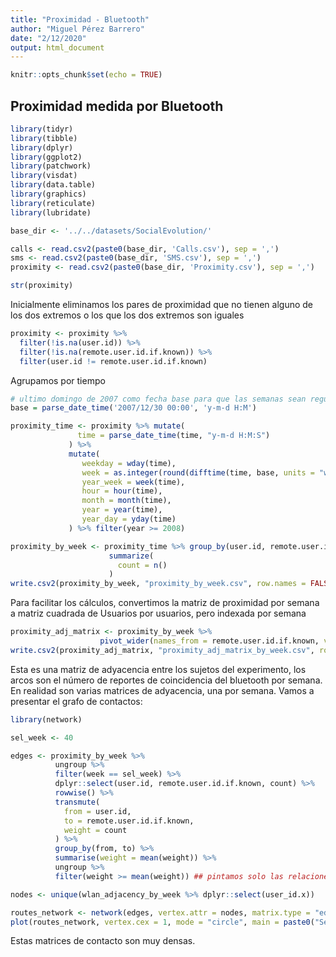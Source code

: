 ```yaml
---
title: "Proximidad - Bluetooth"
author: "Miguel Pérez Barrero"
date: "2/12/2020"
output: html_document
---
```


```r
knitr::opts_chunk$set(echo = TRUE)
```

## Proximidad medida por Bluetooth

```r
library(tidyr)
library(tibble)
library(dplyr)
library(ggplot2)
library(patchwork)
library(visdat)
library(data.table)
library(graphics)
library(reticulate)
library(lubridate)
```


```r
base_dir <- '../../datasets/SocialEvolution/'

calls <- read.csv2(paste0(base_dir, 'Calls.csv'), sep = ',')
sms <- read.csv2(paste0(base_dir, 'SMS.csv'), sep = ',')
proximity <- read.csv2(paste0(base_dir, 'Proximity.csv'), sep = ',')
```

```r
str(proximity)
```


Inicialmente eliminamos los pares de proximidad que no tienen alguno de los dos extremos o los que los dos extremos son iguales

```r
proximity <- proximity %>% 
  filter(!is.na(user.id)) %>% 
  filter(!is.na(remote.user.id.if.known)) %>%
  filter(user.id != remote.user.id.if.known)
```

Agrupamos por tiempo

```r
# ultimo domingo de 2007 como fecha base para que las semanas sean regulares entre años
base = parse_date_time('2007/12/30 00:00', 'y-m-d H:M')

proximity_time <- proximity %>% mutate(
               time = parse_date_time(time, "y-m-d H:M:S")
             ) %>%
             mutate(
                weekday = wday(time), 
                week = as.integer(round(difftime(time, base, units = "weeks"))),
                year_week = week(time),
                hour = hour(time),
                month = month(time), 
                year = year(time),
                year_day = yday(time)
             ) %>% filter(year >= 2008)
```

```r
proximity_by_week <- proximity_time %>% group_by(user.id, remote.user.id.if.known, week) %>%
                      summarize(
                        count = n()
                      )
write.csv2(proximity_by_week, "proximity_by_week.csv", row.names = FALSE)
```

Para facilitar los cálculos, convertimos la matriz de proximidad por semana a matriz cuadrada de Usuarios por usuarios, pero indexada por semana

```r
proximity_adj_matrix <- proximity_by_week %>%
                    pivot_wider(names_from = remote.user.id.if.known, values_from = count, values_fill = 0)
write.csv2(proximity_adj_matrix, "proximity_adj_matrix_by_week.csv", row.names = FALSE)
```

Esta es una matriz de adyacencia entre los sujetos del experimento, los arcos son el número de reportes de coincidencia del bluetooth por semana. En realidad son varias matrices de adyacencia, una por semana.
Vamos a presentar el grafo de contactos:

```r
library(network)

sel_week <- 40

edges <- proximity_by_week %>% 
          ungroup %>%
          filter(week == sel_week) %>%
          dplyr::select(user.id, remote.user.id.if.known, count) %>%
          rowwise() %>%
          transmute(
            from = user.id,
            to = remote.user.id.if.known,
            weight = count 
          ) %>% 
          group_by(from, to) %>%
          summarise(weight = mean(weight)) %>% 
          ungroup %>%
          filter(weight >= mean(weight)) ## pintamos solo las relaciones mas relevantes

nodes <- unique(wlan_adjacency_by_week %>% dplyr::select(user_id.x))

routes_network <- network(edges, vertex.attr = nodes, matrix.type = "edgelist", ignore.eval = FALSE)
plot(routes_network, vertex.cex = 1, mode = "circle", main = paste0("Semana ", sel_week))
```

Estas matrices de contacto son muy densas.



